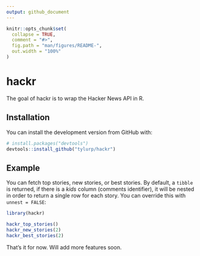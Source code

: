 ```yaml
---
output: github_document
---
```


<!-- README.md is generated from README.Rmd. Please edit that file -->

```r
knitr::opts_chunk$set(
  collapse = TRUE,
  comment = "#>",
  fig.path = "man/figures/README-",
  out.width = "100%"
)
```
# hackr

<!-- badges: start -->
<!-- badges: end -->

The goal of hackr is to wrap the Hacker News API in R.

## Installation

You can install the development version from GitHub with:

``` r
# install.packages("devtools")
devtools::install_github("tylurp/hackr")
```

## Example

You can fetch top stories, new stories, or best stories. By default, a `tibble` is returned, if there is a _kids_ column (comments identifier), it will be nested in order to return a single row for each story. You can override this with `unnest = FALSE`:

```r
library(hackr)

hackr_top_stories()
hackr_new_stories(2)
hackr_best_stories(2)
```

That's it for now. Will add more features soon.
